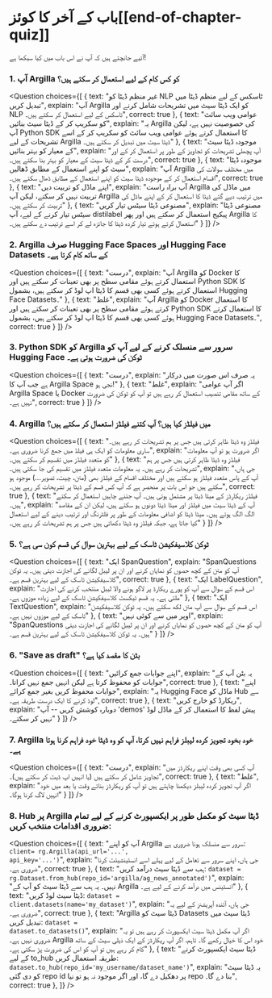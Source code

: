 <!-- DISABLE-FRONTMATTER-SECTIONS -->

# باب کے آخر کا کوئز[[end-of-chapter-quiz]]

<CourseFloatingBanner
    chapter={10}
    classNames="absolute z-10 right-0 top-0"
/>

آئیے جانچتے ہیں کہ آپ نے اس باب میں کیا سیکھا ہے!

### 1. آپ Argilla کو کس کام کے لیے استعمال کر سکتے ہیں؟

<Question
	choices={[
		{
			text: "غیر منظم ڈیٹا کو NLP ٹاسکس کے لیے منظم ڈیٹا میں تبدیل کریں",
			explain: "آپ Argilla کو ایک ڈیٹا سیٹ میں تشریحات شامل کرنے اور NLP ٹاسکس کے لیے استعمال کر سکتے ہیں۔",
            correct: true
		},
		{
			text: "عوامی ویب سائٹ کو سکریپ کر کے ڈیٹا سیٹ بنائیں",
			explain: "یہ Argilla کی خصوصیت نہیں ہے، لیکن آپ Python SDK کا استعمال کرتے ہوئے عوامی ویب سائٹ کو سکریپ کر کے اسے تشریحات کے لیے Argilla ڈیٹا سیٹ میں تبدیل کر سکتے ہیں۔"
		},
		{
			text: "موجودہ ڈیٹا سیٹ کے معیار کو بہتر بنائیں",
			explain: "آپ پچھلی تشریحات کو تجاویز کے طور پر استعمال کر کے اور درست کر کے ڈیٹا سیٹ کے معیار کو بہتر بنا سکتے ہیں۔",
			correct: true
		},
		{
			text: "موجودہ ڈیٹا سیٹ کو اپنے استعمال کے مطابق ڈھالیں",
			explain: "آپ Argilla میں مختلف سوالات کی اقسام استعمال کر کے موجودہ ڈیٹا سیٹ کو اپنے استعمال کے مطابق ڈھال سکتے ہیں۔",
			correct: true
		},
		{
			text: "اپنے ماڈل کو تربیت دیں",
			explain: "آپ براہ راست Argilla میں ماڈل کی تربیت نہیں کر سکتے، لیکن آپ Argilla میں ترتیب دیے گئے ڈیٹا کا استعمال کر کے اپنے ماڈل کی تربیت کر سکتے ہیں۔"
		},
		{
			text: "مصنوعی ڈیٹا سیٹس تیار کریں",
			explain: "مصنوعی ڈیٹا سیٹس تیار کرنے کے لیے، آپ distilabel پیکیج استعمال کر سکتے ہیں اور پھر Argilla کا استعمال کرتے ہوئے تیار کردہ ڈیٹا کا جائزہ لے کر اسے ترتیب دے سکتے ہیں۔"
		}
	]}
/>

### 2. Argilla **صرف** Hugging Face Spaces اور Hugging Face Datasets کے ساتھ کام کرتا ہے۔

<Question
	choices={[
        {
			text: "درست",
			explain: "آپ Argilla کو Docker کا استعمال کرتے ہوئے مقامی سطح پر بھی تعینات کر سکتے ہیں اور Python SDK کا استعمال کرتے ہوئے کسی بھی قسم کا ڈیٹا اپ لوڈ کر سکتے ہیں، بشمول Hugging Face Datasets۔"
        },
        {
			text: "غلط",
			explain: "آپ Argilla کو Docker کا استعمال کرتے ہوئے مقامی سطح پر بھی تعینات کر سکتے ہیں اور Python SDK کا استعمال کرتے ہوئے کسی بھی قسم کا ڈیٹا اپ لوڈ کر سکتے ہیں، بشمول Hugging Face Datasets۔",
			correct: true
        }
	]}
/>

### 3. Python SDK کو Argilla سرور سے منسلک کرنے کے لیے آپ کو Hugging Face ٹوکن کی ضرورت ہوتی ہے۔

<Question
	choices={[
        {
			text: "درست",
			explain: "یہ صرف اس صورت میں درکار ہے جب آپ کا Argilla Space نجی ہو!"
        },
        {
			text: "غلط",
			explain: "اگر آپ عوامی Argilla Space یا Docker کے ساتھ مقامی تنصیب استعمال کر رہے ہیں تو آپ کو ٹوکن کی ضرورت نہیں ہے۔",
			correct: true
        }
	]}
/>

### 4. Argilla میں **فیلڈز** کیا ہیں؟ آپ کتنے فیلڈز استعمال کر سکتے ہیں؟

<Question
	choices={[
        {
			text: "فیلڈز وہ ڈیٹا ظاہر کرتی ہیں جس پر ہم تشریحات کر رہے ہیں۔ ساری معلومات کو ایک ہی فیلڈ میں جمع کرنا ضروری ہے۔",
			explain: "اگر ضرورت ہو تو آپ معلومات کو متعدد فیلڈز میں تقسیم کر سکتے ہیں۔"
        },
		{
			text: "فیلڈز وہ ڈیٹا ظاہر کرتی ہیں جس پر ہم تشریحات کر رہے ہیں۔ یہ معلومات متعدد فیلڈز میں تقسیم کی جا سکتی ہیں۔",
			explain: "جی ہاں، آپ کے پاس متعدد فیلڈز ہو سکتے ہیں اور مختلف اقسام کے فیلڈز بھی (متن، چیٹ، تصویر...) موجود ہو سکتے ہیں جو اس بات پر منحصر ہے کہ آپ کس قسم کے ڈیٹا پر تشریحات کر رہے ہیں۔",
			correct: true
        },
        {
			text: "فیلڈز ریکارڈز کے میٹا ڈیٹا پر مشتمل ہوتی ہیں۔ آپ جتنے چاہیں استعمال کر سکتے ہیں۔",
			explain: "آپ کے ڈیٹا سیٹ میں فیلڈز اور میٹا ڈیٹا دونوں ہو سکتے ہیں، لیکن ان کے مقاصد الگ الگ ہوتے ہیں۔ میٹا ڈیٹا کو اضافی معلومات کے طور پر فلٹرنگ اور ترتیب دینے کے لیے استعمال کیا جاتا ہے، جبکہ فیلڈز وہ ڈیٹا دکھاتی ہیں جس پر ہم تشریحات کر رہے ہیں۔"
        }
	]}
/>

### 5. ٹوکن کلاسیفکیشن ٹاسک کے لیے بہترین سوال کی قسم کون سی ہے؟

<Question
	choices={[
        {
			text: "ایک SpanQuestion",
			explain: "SpanQuestions آپ کو متن کے کچھ حصوں کو نمایاں کرنے اور ان پر لیبل لگانے کی اجازت دیتی ہیں۔ یہ ٹوکن کلاسیفکیشن ٹاسک کے لیے بہترین قسم ہے۔",
            correct: true
        },
        {
			text: "ایک LabelQuestion",
			explain: "اس قسم کے سوال سے آپ کو پورے ریکارڈ پر لاگو ہونے والا لیبل منتخب کرنے کی اجازت ملتی ہے۔ یہ قسم ٹیکسٹ کلاسیفکیشن ٹاسک کے لیے زیادہ موزوں ہے۔"
        },
        {
			text: "ایک TextQuestion",
			explain: "اس قسم کے سوال سے آپ متن لکھ سکتے ہیں۔ یہ ٹوکن کلاسیفکیشن ٹاسک کے لیے موزوں نہیں ہے۔"
        },
        {
			text: "اوپر میں سے کوئی نہیں",
			explain: "SpanQuestions آپ کو متن کے کچھ حصوں کو نمایاں کرنے اور ان پر لیبل لگانے کی اجازت دیتی ہیں۔ یہ ٹوکن کلاسیفکیشن ٹاسک کے لیے بہترین قسم ہے۔"
        }
	]}
/>

### 6. "Save as draft" بٹن کا مقصد کیا ہے؟

<Question
	choices={[
        {
			text: "اپنے جوابات جمع کرائیں",
			explain: "یہ بٹن آپ کے جوابات کو محفوظ کرتا ہے لیکن انہیں جمع نہیں کراتا۔",
            correct: true
        },
        {
			text: "اپنے جوابات محفوظ کریں بغیر جمع کرائے",
			explain: "یہ Hugging Face ماڈل کو Hub سے لوڈ کرنے کا ایک درست طریقہ ہے۔",
			correct: true
        },
        {
			text: "ریکارڈ کو خارج کریں",
			explain: "دوبارہ کوشش کریں -- آپ 'demos' پیش لفظ کا استعمال کر کے ماڈل لوڈ نہیں کر سکتے۔"
        }
	]}
/>

### 7. Argilla خود بخود تجویز کردہ لیبلز فراہم نہیں کرتا، آپ کو وہ ڈیٹا خود فراہم کرنا ہوتا ہے۔

<Question
	choices={[
        {
			text: "درست",
			explain: "آپ کسی بھی وقت اپنے ریکارڈز میں تجاویز شامل کر سکتے ہیں (یا انہیں اپ ڈیٹ کر سکتے ہیں)۔",
            correct: true
        },
        {
			text: "غلط",
			explain: "اگر آپ تجویز کردہ لیبلز دیکھنا چاہتے ہیں تو آپ کو ریکارڈز بناتے وقت یا بعد میں خود انہیں لاگ کرنا ہوگا۔"
        }
	]}
/>

### 8. Hub پر Argilla ڈیٹا سیٹ کو مکمل طور پر ایکسپورٹ کرنے کے لیے تمام ضروری اقدامات منتخب کریں:

<Question
	choices={[
        {
			text: "آپ کو اپنے Argilla سرور سے منسلک ہونا ضروری ہے: <code>client= rg.Argilla(api_url='...', api_key='...')</code>",
			explain: "جی ہاں، اپنے سرور سے تعامل کے لیے پہلے اسے انسٹینشیئٹ کرنا ضروری ہے۔",
            correct: true
        },
		{
			text: "ہب سے ڈیٹا سیٹ درآمد کریں: <code>dataset = rg.Dataset.from_hub(repo_id='argilla/ag_news_annotated')</code>",
			explain: "نہیں۔ یہ ہب سے ڈیٹا سیٹ کو آپ کے Argilla انسٹینس میں درآمد کرنے کے لیے ہے۔"
        },
        {
			text: "ڈیٹا سیٹ لوڈ کریں: <code>dataset = client.datasets(name='my_dataset')</code>",
			explain: "جی ہاں، آئندہ آپریشنز کے لیے یہ ضروری ہے۔",
			correct: true
        },
        {
			text: "Argilla ڈیٹا سیٹ کو Datasets ڈیٹا سیٹ میں تبدیل کریں: <code>dataset = dataset.to_datasets()</code>",
			explain: "اگر آپ مکمل ڈیٹا سیٹ ایکسپورٹ کر رہے ہیں تو یہ ضروری نہیں ہے۔ Argilla خود اس کا خیال رکھے گا۔ تاہم، اگر آپ ریکارڈز کے ایک ذیلی سیٹ کے ساتھ کام کر رہے ہیں تو آپ کو اس کی ضرورت پڑ سکتی ہے۔"
        },
        {
			text: "ڈیٹا سیٹ ایکسپورٹ کرنے کے لیے </code>to_hub</code> طریقہ استعمال کریں: <code>dataset.to_hub(repo_id='my_username/dataset_name')</code>",
			explain: "یہ ڈیٹا سیٹ کو دی گئی repo id پر دھکیل دے گا، اور اگر موجود نہ ہو تو نیا repo بنا دے گا۔",
            correct: true
        },
	]}
/>
